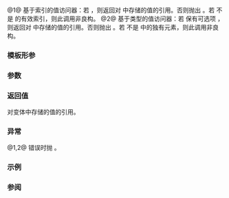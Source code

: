 {{cpp/title|get{{petty|(std::variant)}}}}
{{cpp/utility/variant/navbar}}
{{dcl begin}}
{{dcl header|variant}}
{{dcl rev begin|since=c++17|num=1}}
{{dcl|
template&lt; std::size_t I, class... Types &gt;
constexpr std::variant_alternative_t&lt;I, std::variant&lt;Types...&gt;&gt;&amp;
    get( std::variant&lt;Types...&gt;&amp; v );
}}
{{dcl|
template&lt; std::size_t I, class... Types &gt;
constexpr std::variant_alternative_t&lt;I, std::variant&lt;Types...&gt;&gt;&amp;&amp;
    get( std::variant&lt;Types...&gt;&amp;&amp; v );
}}
{{dcl|
template&lt; std::size_t I, class... Types &gt;
constexpr const std::variant_alternative_t&lt;I, std::variant&lt;Types...&gt;&gt;&amp;
    get( const std::variant&lt;Types...&gt;&amp; v );
}}
{{dcl|
template&lt; std::size_t I, class... Types &gt;
constexpr const std::variant_alternative_t&lt;I, std::variant&lt;Types...&gt;&gt;&amp;&amp;
    get( const std::variant&lt;Types...&gt;&amp;&amp; v );
}}
{{dcl rev end}}
{{dcl rev begin|since=c++17|num=2}}
{{dcl|
template&lt; class T, class... Types &gt;
constexpr T&amp; get( std::variant&lt;Types...&gt;&amp; v );
}}
{{dcl|
template&lt; class T, class... Types &gt;
constexpr T&amp;&amp; get( std::variant&lt;Types...&gt;&amp;&amp; v );
}}
{{dcl|
template&lt; class T, class... Types &gt;
constexpr const T&amp; get( const std::variant&lt;Types...&gt;&amp; v );
}}
{{dcl|
template&lt; class T, class... Types &gt;
constexpr const T&amp;&amp; get( const std::variant&lt;Types...&gt;&amp;&amp; v );
}}
{{dcl rev end}}
{{dcl end}}

@1@ 基于索引的值访问器：若 {{c|1=v.index() == I}}，则返回对 {{c|v}} 中存储的值的引用。否则抛出 {{lc|std::bad_variant_access}}。若 {{tt|I}} 不是 {{tt|varian}} 的有效索引，则此调用非良构。
@2@ 基于类型的值访问器：若 {{c|v}} 保有可选项 {{tt|T}}，则返回对 {{c|v}} 中存储的值的引用。否则抛出 {{lc|std::bad_variant_access}}。若 {{tt|T}} 不是 {{c|Types...}} 中的独有元素，则此调用非良构。

===模板形参===
{{par begin}}
{{par|I|要查找的索引}}
{{par|T|要查找的独有类型}}
{{par|Types...|构成 {{tt|variant}} 的类型}}
{{par end}}

===参数===
{{par begin}}
{{par|v|一个 {{tt|variant}}}}
{{par end}}

===返回值===
对变体中存储的值的引用。

===异常===
@1,2@ 错误时抛 {{lc|std::bad_variant_access}}。

===示例===
{{example
|code=
#include &lt;iostream&gt;
#include &lt;string&gt;
#include &lt;variant&gt;
 
int main()
{
    std::variant&lt;int, float&gt; v{12}, w;
    std::cout &lt;&lt; std::get&lt;int&gt;(v) &lt;&lt; '\n';
    w = std::get&lt;int&gt;(v);
    w = std::get&lt;0&gt;(v); // 效果同前一行
 
//  std::get&lt;double&gt;(v); // 错误：[int, float] 中无 double
//  std::get&lt;3&gt;(v);      // 错误：有效的索引值是 0 和 1
 
    try
    {
        w = 42.0f;
        std::cout &lt;&lt; std::get&lt;float&gt;(w) &lt;&lt; '\n'; // ok, 打印 42
        w = 42;
        std::cout &lt;&lt; std::get&lt;float&gt;(w) &lt;&lt; '\n'; // 抛出
    }
    catch (std::bad_variant_access const&amp; ex)
    {
        std::cout &lt;&lt; ex.what() &lt;&lt; ": w 包含 int, 而非 float\n";
    }
}
|p=true
|output=
12
42
Unexpected index: w 包含 int, 而非 float
}}

===参阅===
{{dsc begin}}
{{dsc inc|cpp/utility/variant/dsc get_if}}
{{dsc inc|cpp/utility/tuple/dsc get}}
{{dsc inc|cpp/container/array/dsc get}}
{{dsc inc|cpp/utility/pair/dsc get}}
{{dsc inc|cpp/ranges/subrange/dsc get}}
{{dsc inc|cpp/numeric/complex/dsc get}}
{{dsc end}}

{{langlinks|en|es|ja|ru}}